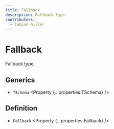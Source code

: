 ```yaml
---
title: Fallback
description: Fallback type.
contributors:
  - fabian-hiller
---
```



# Fallback

Fallback type.

## Generics

- `TSchema` <Property {...properties.TSchema} />

## Definition

- `Fallback` <Property {...properties.Fallback} />
